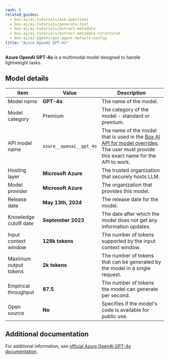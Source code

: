 ```yaml
---
rank: 6
related_guides:
  - box-ai/ai-tutorials/ask-questions
  - box-ai/ai-tutorials/generate-text
  - box-ai/ai-tutorials/extract-metadata
  - box-ai/ai-tutorials/extract-metadata-structured
  - box-ai/ai-agents/get-agent-default-config
title: "Azure OpenAI GPT-4o"
---
```

**Azure OpenAI GPT-4o** is a multimodal model designed to handle lightweight tasks.

## Model details

| Item  | Value | Description |
|-----------|----------|----------|
|Model name|**GPT-4o**| The name of the model. | 
| Model category | Premium | The category of the model - standard or premium. |
|API model name|`azure__openai__gpt_4o`| The name of the model that is used in the [Box AI API for model overrides][overrides]. The user must provide this exact name for the API to work. |
|Hosting layer| **Microsoft Azure** | The trusted organization that securely hosts LLM. |
|Model provider|**Microsoft Azure**| The organization that provides this model. |
|Release date|**May 13th, 2024** | The release date for the model.|
|Knowledge cutoff date| **September 2023**| The date after which the model does not get any information updates. |
|Input context window |**128k tokens**| The number of tokens supported by the input context window.| 
|Maximum output tokens |**2k tokens** |The number of tokens that can be generated by the model in a single request.| 
|Empirical throughput| **87.5** | The number of tokens the model can generate per second.|
|Open source | **No** | Specifies if the model's code is available for public use.|

## Additional documentation

For additional information, see [official Azure OpenAI GPT-4o documentation][azure-ai-mini-4o-model].

[azure-ai-mini-4o-model]: https://learn.microsoft.com/en-us/azure/ai-services/openai/concepts/models?tabs=python-secure#gpt-4o-and-gpt-4-turbo
[overrides]: g://box-ai/ai-agents/ai-agent-overrides